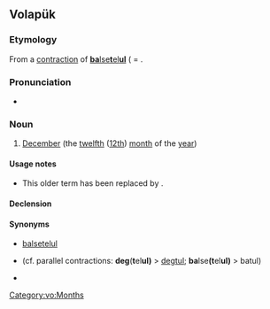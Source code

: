 {{also|batül}}
==Volapük==

===Etymology===
From a [[contraction]] of [[balsetelul|'''ba'''lse'''t'''el'''ul''']] ( = {{compound|vo|bals|e|tel|-ul|t1=ten, now [[deg#Volapük|deg]]|t2=and|t3=two|t4=([[bound morpheme]] for) month (< [[mul#Volapük|mul]])}}.

===Pronunciation===
* {{IPA|[ba.ˈtul]|lang=vo}}

===Noun===
{{vo-noun}}

# {{lb|vo|obsolete}} [[December]] (the [[twelfth]] ([[12th]]) [[month]] of the [[year]])

====Usage notes====
* This older term has been replaced by {{m|vo|dekul||December}}.

====Declension====
{{vo-decl-noun}}

====Synonyms====
* [[balsetelul]] {{q|obsolete}}
* {{l|vo|degtelul}} (cf. parallel contractions: '''deg'''('''t'''el'''ul)''' > [[degtul]]; '''ba'''lse'''(t'''el'''ul)''' > batul)
* {{l|vo|dekul}}

[[Category:vo:Months]]